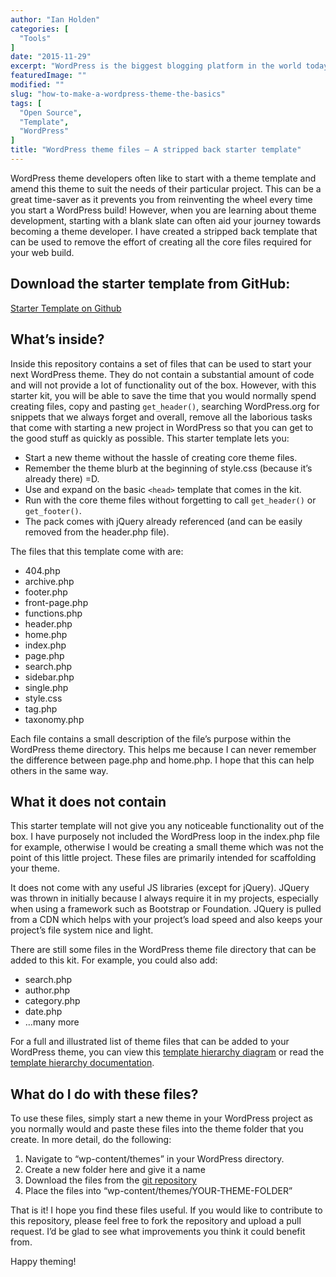 ```yaml
---
author: "Ian Holden"
categories: [
  "Tools"
]
date: "2015-11-29"
excerpt: "WordPress is the biggest blogging platform in the world today. Users like it because it is easy to use, highly expansive and best of all, it’s free! This tutorial should help you with the basics of building a custom WordPress theme. When you see how easy it is, you will be making themes in no time at all!"
featuredImage: ""
modified: ""
slug: "how-to-make-a-wordpress-theme-the-basics"
tags: [
  "Open Source",
  "Template",
  "WordPress"
]
title: "WordPress theme files – A stripped back starter template"
---
```


WordPress theme developers often like to start with a theme template and amend this theme to suit the needs of their particular project. This can be a great time-saver as it prevents you from reinventing the wheel every time you start a WordPress build! However, when you are learning about theme development, starting with a blank slate can often aid your journey towards becoming a theme developer. I have created a stripped back template that can be used to remove the effort of creating all the core files required for your web build.

## Download the starter template from GitHub:

[Starter Template on Github](https://github.com/ianholden123/WpStarterTheme)

## What’s inside?

Inside this repository contains a set of files that can be used to start your next WordPress theme. They do not contain a substantial amount of code and will not provide a lot of functionality out of the box. However, with this starter kit, you will be able to save the time that you would normally spend creating files, copy and pasting `get_header()`, searching WordPress.org for snippets that we always forget and overall, remove all the laborious tasks that come with starting a new project in WordPress so that you can get to the good stuff as quickly as possible. This starter template lets you:

- Start a new theme without the hassle of creating core theme files.
- Remember the theme blurb at the beginning of style.css (because it’s already there) =D.
- Use and expand on the basic `<head>` template that comes in the kit.
- Run with the core theme files without forgetting to call `get_header()` or `get_footer()`.
- The pack comes with jQuery already referenced (and can be easily removed from the header.php file).

The files that this template come with are:

- 404.php
- archive.php
- footer.php
- front-page.php
- functions.php
- header.php
- home.php
- index.php
- page.php
- search.php
- sidebar.php
- single.php
- style.css
- tag.php
- taxonomy.php

Each file contains a small description of the file’s purpose within the WordPress theme directory. This helps me because I can never remember the difference between page.php and home.php. I hope that this can help others in the same way.

## What it does not contain
This starter template will not give you any noticeable functionality out of the box. I have purposely not included the WordPress loop in the index.php file for example, otherwise I would be creating a small theme which was not the point of this little project. These files are primarily intended for scaffolding your theme.

It does not come with any useful JS libraries (except for jQuery). JQuery was thrown in initially because I always require it in my projects, especially when using a framework such as Bootstrap or Foundation. JQuery is pulled from a CDN which helps with your project’s load speed and also keeps your project’s file system nice and light.

There are still some files in the WordPress theme file directory that can be added to this kit. For example, you could also add:

- search.php
- author.php
- category.php
- date.php
- …many more

For a full and illustrated list of theme files that can be added to your WordPress theme, you can view this [template hierarchy diagram](https://developer.wordpress.org/files/2014/10/template-hierarchy.png) or read the [template hierarchy documentation](https://developer.wordpress.org/themes/basics/template-hierarchy/).

## What do I do with these files?

To use these files, simply start a new theme in your WordPress project as you normally would and paste these files into the theme folder that you create. In more detail, do the following:

1. Navigate to “wp-content/themes” in your WordPress directory.
1. Create a new folder here and give it a name
1. Download the files from the [git repository](https://github.com/ianholden123/WpStarterTheme)
1. Place the files into “wp-content/themes/YOUR-THEME-FOLDER”

That is it! I hope you find these files useful. If you would like to contribute to this repository, please feel free to fork the repository and upload a pull request. I’d be glad to see what improvements you think it could benefit from.

Happy theming!